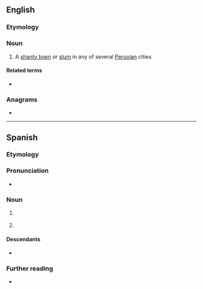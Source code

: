 ==English==

===Etymology===
{{bor|en|es|barriada}}

===Noun===
{{en-noun}}

# A [[shanty town]] or [[slum]] in any of several [[Peruvian]] cities

====Related terms====
* {{l|en|barrio}}

===Anagrams===
* {{anagrams|en|a=aaabdirr|arribada|baradari}}

----

==Spanish==

===Etymology===
{{af|es|barrio|-ada}}

===Pronunciation===
* {{es-IPA}}

===Noun===
{{es-noun|f}}

# {{l|en|barriada}} {{gloss|shanty town}}
# {{l|en|neighborhood}}

====Descendants====
* {{desc|en|barriada|bor=1}}

===Further reading===
* {{R:DRAE}}